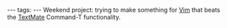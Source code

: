 ---
tags:
---
Weekend project: trying to make something for [[Vim]] that beats the [[TextMate]] Command-T functionality.
